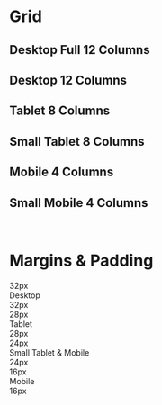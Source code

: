 [comment]: # ( import { Meta } from '@storybook/addon-docs';)

<div className="principal-container-grid">

<Meta title="Style Guide/Grid" />

# Grid

## Desktop Full 12 Columns
<div className="container-desktop-full">
  <div className="column"></div>
  <div className="column"></div>
  <div className="column"></div>
  <div className="column"></div>
  <div className="column"></div>
  <div className="column"></div>
  <div className="column"></div>
  <div className="column"></div>
  <div className="column"></div>
  <div className="column"></div>
  <div className="column"></div>
  <div className="column"></div>
</div>

## Desktop 12 Columns
<div className="container-desktop">
  <div className="column"></div>
  <div className="column"></div>
  <div className="column"></div>
  <div className="column"></div>
  <div className="column"></div>
  <div className="column"></div>
  <div className="column"></div>
  <div className="column"></div>
  <div className="column"></div>
  <div className="column"></div>
  <div className="column"></div>
  <div className="column"></div>
</div>

## Tablet 8 Columns
<div className="container-tablet">
  <div className="column"></div>
  <div className="column"></div>
  <div className="column"></div>
  <div className="column"></div>
  <div className="column"></div>
  <div className="column"></div>
  <div className="column"></div>
  <div className="column"></div>
</div>

## Small Tablet 8 Columns
<div className="container-tablet-small">
  <div className="column"></div>
  <div className="column"></div>
  <div className="column"></div>
  <div className="column"></div>
  <div className="column"></div>
  <div className="column"></div>
  <div className="column"></div>
  <div className="column"></div>
</div>

## Mobile 4 Columns
<div className="container-mobile">
  <div className="column"></div>
  <div className="column"></div>
  <div className="column"></div>
  <div className="column"></div>
</div>

## Small Mobile 4 Columns
<div className="container-mobile-small">
  <div className="column"></div>
  <div className="column"></div>
  <div className="column"></div>
  <div className="column"></div>
</div>

<br/>

# Margins & Padding

<div className="margin-padding-container">
  <div className="content">
    <div className="margin">32px</div>
    <div className="child">Desktop</div>
    <div className="margin">32px</div>
  </div>
  <div className="content">
    <div className="margin">28px</div>
    <div className="child">Tablet</div>
    <div className="margin">28px</div>
  </div>
  <div className="content">
    <div className="margin">24px</div>
    <div className="child">Small Tablet & Mobile</div>
    <div className="margin">24px</div>
  </div>
  <div className="content">
    <div className="margin">16px</div>
    <div className="child">Mobile</div>
    <div className="margin">16px</div>
  </div>
</div>


</div>